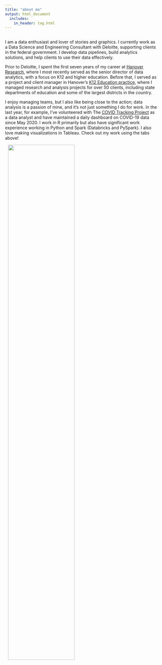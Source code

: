 ```yaml
---
title: "about me"
output: html_document
  includes:
    in_header: tag.html
---
```


<br>
I am a data enthusiast and lover of stories and graphics. I currently work as a Data Science and Engineering Consultant with Deloitte, supporting clients in the federal government. I develop data pipelines, build analytics solutions, and help clients to use their data effectively.  

Prior to Deloitte, I spent the first seven years of my career at [Hanover Research](https://www.hanoverresearch.com/), where I  most recently served as the senior director of data analytics, with a focus on K12 and higher education. Before that, I served as a project and client manager in Hanover's [K12 Education practice](https://www.hanoverresearch.com/k-12-education/), where I managed research and analysis projects for over 50 clients, including state departments of education and some of the largest districts in the country.

I enjoy managing teams, but I also like being close to the action; data analysis is a passion of mine, and it's not just something I do for work. In the last year, for example, I've volunteered with The [COVID Tracking Project](https://covidtracking.com/) as a data analyst and have maintained a daily dashboard on COVID-19 data since May 2020. I work in R primarily but also have significant work experience working in Python and Spark (Databricks and PySpark). I also love making visualizations in Tableau. Check out my work using the tabs above!

<img style="float: center; padding-left: 10px; width:66%" src="images/traj.png"/>
<br>
<br>
<br>

